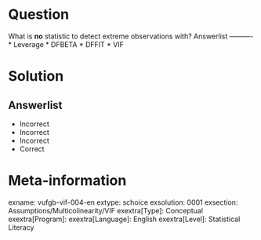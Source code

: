 Question
========

What is **no** statistic to detect extreme observations with? 
Answerlist
----------
* Leverage
* DFBETA
* DFFIT
* VIF


Solution
========

Answerlist
----------
* Incorrect
* Incorrect
* Incorrect
* Correct

Meta-information
================
exname: vufgb-vif-004-en
extype: schoice
exsolution: 0001
exsection: Assumptions/Multicolinearity/VIF
exextra[Type]: Conceptual
exextra[Program]: 
exextra[Language]: English
exextra[Level]: Statistical Literacy
